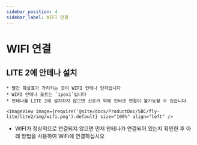 ```yaml
---
sidebar_position: 4
sidebar_label: WIFI 연결
---
```




# WIFI 연결

## LITE 2에 안테나 설치

    * 빨간 화살표가 가리키는 곳이 WIFI 안테나 단자입니다
    * WIFI 안테나 포트는 `ipex1`입니다
    * 안테나를 LITE 2에 설치하지 않으면 신호가 약해 인터넷 연결이 불가능할 수 있습니다

    <ImageView image={require('@site/docs/ProductDoc/SBC/fly-lite/lite2/img/wifi.png').default} size="100%" align="left" />  

* WIFI가 정상적으로 연결되지 않으면 먼저 안테나가 연결되어 있는지 확인한 후 아래 방법을 사용하여 WiFi에 연결하십시오

<WIFI />